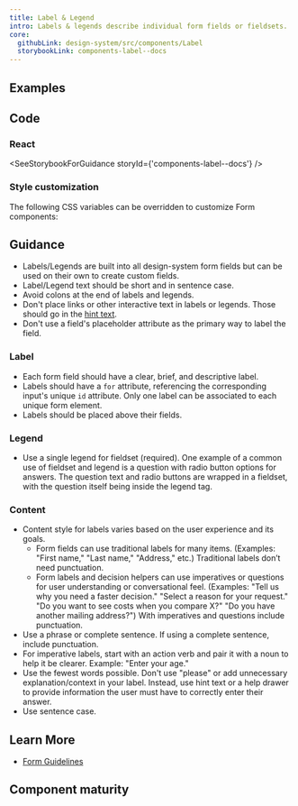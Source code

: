 ```yaml
---
title: Label & Legend
intro: Labels & legends describe individual form fields or fieldsets.
core:
  githubLink: design-system/src/components/Label
  storybookLink: components-label--docs
---
```


## Examples

<StorybookExample
  componentName="formLabel"
  sourceFilePath="components/Label/Label.tsx"
  storyId="components-label--default"
/>

## Code

### React

<SeeStorybookForGuidance storyId={'components-label--docs'} />

### Style customization

The following CSS variables can be overridden to customize Form components:

<ComponentThemeOptions componentname="form" />

## Guidance

- Labels/Legends are built into all design-system form fields but can be used on their own to create custom fields.
- Label/Legend text should be short and in sentence case.
- Avoid colons at the end of labels and legends.
- Don't place links or other interactive text in labels or legends. Those should go in the [hint text](/components/hint).
- Don't use a field's placeholder attribute as the primary way to label the field.

### Label

- Each form field should have a clear, brief, and descriptive label.
- Labels should have a `for` attribute, referencing the corresponding input's unique `id` attribute. Only one label can be associated to each unique form element.
- Labels should be placed above their fields.

### Legend

- Use a single legend for fieldset (required). One example of a common use of fieldset and legend is a question with radio button options for answers. The question text and radio buttons are wrapped in a fieldset, with the question itself being inside the legend tag.

### Content

- Content style for labels varies based on the user experience and its goals.
  - Form fields can use traditional labels for many items. (Examples: "First name," "Last name," "Address," etc.) Traditional labels don’t need punctuation.
  - Form labels and decision helpers can use imperatives or questions for user understanding or conversational feel. (Examples: "Tell us why you need a faster decision." "Select a reason for your request." "Do you want to see costs when you compare X?" "Do you have another mailing address?") With imperatives and questions include punctuation.
- Use a phrase or complete sentence. If using a complete sentence, include punctuation.
- For imperative labels, start with an action verb and pair it with a noun to help it be clearer. Example: "Enter your age."
- Use the fewest words possible. Don't use "please" or add unnecessary explanation/context in your label. Instead, use hint text or a help drawer to provide information the user must have to correctly enter their answer. 
- Use sentence case.

## Learn More

- [Form Guidelines](/patterns/Forms/forms/)

## Component maturity

<MaturityChecklist
  a11yStandards={true}
  color={true}
  forcedColors={true}
  screenReaders={true}
  keyboardNavigable={null}
  storybook={true}
  responsive={true}
  spanish={true}
  completeUiKit={false}
  responsiveUiKit={false}
  tokensInCode={true}
  tokensInSketch={true}
/>
